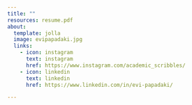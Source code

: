 ```yaml
---
title: ""
resources: resume.pdf
about:
  template: jolla
  image: evipapadaki.jpg
  links:
    - icon: instagram
      text: instagram
      href: https://www.instagram.com/academic_scribbles/
    - icon: linkedin
      text: linkedin
      href: https://www.linkedin.com/in/evi-papadaki/

---
```

